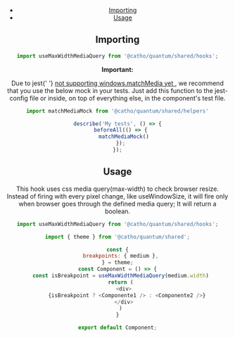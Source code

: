 


<Meta title="Hooks/useMaxWithMediaQuery" />

<Header title="UseMaxWithMediaQuery" />


- [Importing](#importing)
- [Usage](#usage)

## <a id="importing"></a>Importing

```js
import useMaxWidthMediaQuery from '@catho/quantum/shared/hooks';
```

<Alert icon="warning" skin="warning">
  <strong>Important:</strong>
  <p>
    Due to jest{' '}
    <a href="https://jestjs.io/docs/manual-mocks#mocking-methods-which-are-not-implemented-in-jsdom">
      not supporting windows.matchMedia yet
    </a>
    , we recommend that you use the below mock in your tests. Just add this
    function to the jest-config file or inside, on top of everything else, in the
    component's test file.
  </p>
</Alert>

```js
import matchMediaMock from '@catho/quantum/shared/helpers'

describe('My tests', () => {
  beforeAll(() => {
    matchMediaMock()
  });
});
```

## <a id="usage"></a>Usage

This hook uses css media query(max-width) to check browser resize. Instead
of firing with every pixel change, like useWindowSize, it will fire only
when browser goes through the defined media query; It will return a
boolean.

```js
import useMaxWidthMediaQuery from '@catho/quantum/shared/hooks';

import { theme } from '@catho/quantum/shared';

const {
  breakpoints: { medium },
} = theme;
const Component = () => {
  const isBreakpoint = useMaxWidthMediaQuery(medium.width)
  return (
    <div>
      {isBreakpoint ? <Componente1 /> : <Componente2 />}
    </div>
  )
}

export default Component;
```

<EvaluationForm componentName="Hooks/useMaxWithMediaQuery" /> 

